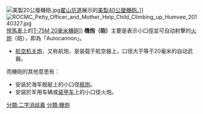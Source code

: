 {{unreferenced|time=2012-6-30}}
{{noteTA
|G1=軍事
|G2=長度單位
|G3=Firearms
}}
[[File:美製20公厘機砲.jpg|thumb]][[翟山坑道|翟山坑道]]展示的[[波佛斯40公釐高射砲|美製40公厘機砲。]]]]
[[File:ROCMC_Petty_Officer_and_Mother_Help_Child_Climbing_up_Humvee_20140327.jpg|thumb]][[悍馬_(軍用汽車)|悍馬車]]上的[[T-75_20毫米機砲|T-75M 20毫米機砲]]]]
'''機炮（砲）'''主要是表示小口徑並可自动射擊的[[火炮|火炮]]（砲），即為「Autocannon」。

*[[航空机关炮|航空机关炮]]，又称航炮，是装载于航空器上，口径大于等于20毫米的自动武器。

而機砲的其他意思有：
*安装於海军舰艇上的小口径[[舰炮|舰炮]]。
*安装於军用车辆或[[装甲车|装甲车]]上的小口径火炮。

[[分類:二字消歧義|分類:二字消歧義]]
[[分類:機炮|分類:機炮]]
{{Authority control}}